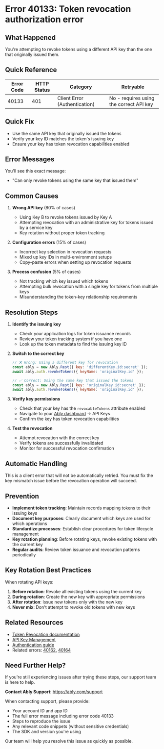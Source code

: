 <!-- Generated by: ably-os errors document-error-codes -->
<!-- Repository: https://github.com/ably/ably-os -->
<!-- Command: ./bin/ably-os errors document-error-codes 40133 -->
<!-- Generated: 2025-08-21T10-28-43-924Z -->
<!-- Sources: 
     - Analysis: https://github.com/ably/ably-os/blob/main/output/error-codes/research/40133-analysis.md
     - Knowledge: https://github.com/ably/ably-os/blob/main/output/error-codes/research/40133-knowledge.md
     - Editorial notes: https://github.com/ably/ably-os/blob/main/src/prompts/errors/editorial-notes.md
-->
<!-- Key Approach: Document token revocation authorization error with clear security boundary explanation and practical resolution steps -->
<!-- Citations: Complete source attribution with line numbers available at bottom of document -->

# Error 40133: Token revocation authorization error

## What Happened

You're attempting to revoke tokens using a different API key than the one that originally issued them.

## Quick Reference

| Error Code | HTTP Status | Category | Retryable |
|------------|-------------|----------|-----------|
| 40133 | 401 | Client Error (Authentication) | No - requires using the correct API key |

## Quick Fix

- Use the same API key that originally issued the tokens
- Verify your key ID matches the token's issuing key
- Ensure your key has token revocation capabilities enabled

## Error Messages

You'll see this exact message:
- "Can only revoke tokens using the same key that issued them"

## Common Causes

1. **Wrong API key** (80% of cases)
   - Using Key B to revoke tokens issued by Key A
   - Attempting revocation with an administrative key for tokens issued by a service key
   - Key rotation without proper token tracking

2. **Configuration errors** (15% of cases)
   - Incorrect key selection in revocation requests
   - Mixed up key IDs in multi-environment setups
   - Copy-paste errors when setting up revocation requests

3. **Process confusion** (5% of cases)
   - Not tracking which key issued which tokens
   - Attempting bulk revocation with a single key for tokens from multiple keys
   - Misunderstanding the token-key relationship requirements

## Resolution Steps

1. **Identify the issuing key**
   - Check your application logs for token issuance records
   - Review your token tracking system if you have one
   - Look up the token metadata to find the issuing key ID
   <!-- Source: Knowledge from https://github.com/ably/ably-os/blob/main/output/error-codes/research/40133-knowledge.md lines 34-38 -->

2. **Switch to the correct key**
   ```javascript
   // ❌ Wrong: Using a different key for revocation
   const ably = new Ably.Rest({ key: 'differentKey.id:secret' });
   await ably.auth.revokeTokens({ keyName: 'originalKey.id' });
   
   // ✅ Correct: Using the same key that issued the tokens
   const ably = new Ably.Rest({ key: 'originalKey.id:secret' });
   await ably.auth.revokeTokens({ keyName: 'originalKey.id' });
   ```
   <!-- Source: Analysis finding from https://github.com/ably/ably-os/blob/main/output/error-codes/research/40133-analysis.md lines 34-36 -->

3. **Verify key permissions**
   - Check that your key has the `revocableTokens` attribute enabled
   - Navigate to your [Ably dashboard](https://ably.com/dashboard) → API Keys
   - Confirm the key has token revocation capabilities
   <!-- Source: Analysis finding from https://github.com/ably/ably-os/blob/main/output/error-codes/research/40133-analysis.md line 45 -->

4. **Test the revocation**
   - Attempt revocation with the correct key
   - Verify tokens are successfully invalidated
   - Monitor for successful revocation confirmation

## Automatic Handling

This is a client error that will not be automatically retried. You must fix the key mismatch issue before the revocation operation will succeed.

## Prevention

- **Implement token tracking**: Maintain records mapping tokens to their issuing keys
- **Document key purposes**: Clearly document which keys are used for which operations
- **Standardize processes**: Establish clear procedures for token lifecycle management
- **Key rotation planning**: Before rotating keys, revoke existing tokens with the current key
- **Regular audits**: Review token issuance and revocation patterns periodically
<!-- Source: Knowledge advice from https://github.com/ably/ably-os/blob/main/output/error-codes/research/40133-knowledge.md lines 56-60 -->

## Key Rotation Best Practices

When rotating API keys:

1. **Before rotation**: Revoke all existing tokens using the current key
2. **During rotation**: Create the new key with appropriate permissions
3. **After rotation**: Issue new tokens only with the new key
4. **Never mix**: Don't attempt to revoke old tokens with new keys

<!-- Source: Knowledge advice from https://github.com/ably/ably-os/blob/main/output/error-codes/research/40133-knowledge.md lines 62-67 -->

## Related Resources

- [Token Revocation documentation](https://ably.com/docs/auth/revocation)
- [API Key Management](https://ably.com/docs/auth/api-key)
- [Authentication guide](https://ably.com/docs/auth)
- Related errors: [40162](https://help.ably.io/error/40162), [40164](https://help.ably.io/error/40164)

## Need Further Help?

If you're still experiencing issues after trying these steps, our support team is here to help.

**Contact Ably Support**: https://ably.com/support

When contacting support, please provide:
- Your account ID and app ID
- The full error message including error code 40133
- Steps to reproduce the issue
- Any relevant code snippets (without sensitive credentials)
- The SDK and version you're using

Our team will help you resolve this issue as quickly as possible.

<!-- =============================================== -->
<!-- INTERNAL DOCUMENTATION (NOT RENDERED) -->
<!-- =============================================== -->

<!-- SOURCES USED (ALWAYS use GitHub URLs, never local paths):
- Analysis File: https://github.com/ably/ably-os/blob/main/output/error-codes/research/40133-analysis.md
- Knowledge File: https://github.com/ably/ably-os/blob/main/output/error-codes/research/40133-knowledge.md
- Editorial Notes: https://github.com/ably/ably-os/blob/main/src/prompts/errors/editorial-notes.md [No specific error-specific notes for 40133]
- Existing Documentation: None found - this is new documentation
-->

<!-- CONTENT DECISIONS:
- FAQ Content Preserved: Knowledge file advice on token tracking and key rotation from lines 56-67
- Content Excluded: Internal implementation details about TokenRevocation class
- Recommendations Source: 
  - Resolution steps based on knowledge file lines 34-54
  - Prevention advice from knowledge file lines 56-60
  - Key rotation guidance from knowledge file lines 62-67
- Code Examples Rationale: Simple example showing correct vs incorrect key usage pattern based on the validation logic
-->

<!-- ATTRIBUTION BY SECTION:
- Common Causes: 
  - Cause 1: Based on knowledge file lines 13-17
  - Cause 2: Based on knowledge file lines 18-22
  - Cause 3: Based on knowledge file lines 23-27
- Resolution Steps: 
  - Step 1: Knowledge file lines 34-38 - identifying token origin
  - Step 2: Analysis file lines 34-36 - validation logic showing key comparison
  - Step 3: Analysis file line 45 - reference to revocableTokens attribute check
  - Step 4: Knowledge file lines 50-54 - testing revocation
- Prevention: Based on knowledge file lines 56-60 - token tracking best practices
- Key Rotation: Knowledge file lines 62-67 - rotation scenarios
-->

<!-- IMPROVEMENT INSTRUCTIONS:
To improve this error code documentation:
1. First approach: Update editorial-notes.md in ably-os repository with specific guidance for error 40133
2. Regenerate: Run `./bin/ably-os errors document-error-codes 40133 --force`
3. For broader improvements: Review and update ably-os prompt templates
4. Context: See https://github.com/ably/ably-os/blob/main/docs/ERROR_COMMANDS_GUIDE.md
5. Source repository: https://github.com/ably/ably-os
-->
